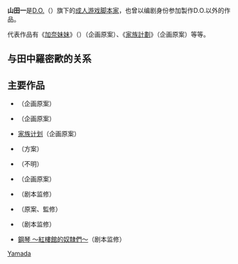 {{blpunsourced|time=2013-04-28T17:41:35+00:00}}
'''山田一'''是[[D.O._(公司)|D.O.]]（{{lang|ja|ディーオー}}）旗下的[[成人游戏|成人游戏]][[脚本家|脚本家]]，也曾以编剧身份参加製作D.O.以外的作品。

代表作品有《[[加奈妹妹|加奈妹妹]]》（{{lang|ja|加奈 〜いもうと〜}}）（企画原案）、《[[家族計劃|家族計劃]]》（企画原案）等等。

==与田中羅密歐的关系==
{{main|1=田中羅密歐#和山田一的关系|l1=田中羅密歐和山田一的关系}}

==主要作品==
* {{lang|ja|加奈 〜いもうと〜}}（企画原案）
* {{lang|ja|星空ぷらねっと}}（企画原案）
* [[家族计划|家族计划]]（企画原案）
* {{lang|ja|家族計画～絆箱～}}（方案）
* {{lang|ja|家族計画 そしてまた家族計画を}}（不明）
* {{lang|ja|星空☆ぷらねっと～夢箱～}}（企画原案）
* {{lang|ja|ドーターメーカー}}（剧本监修）
* {{lang|ja|ドーターメーカー2}}（原案、監修）
* {{lang|ja|黒の図書館}}（剧本监修）
* [[鋼琴_～紅樓館的奴隸們～|鋼琴 ～紅樓館的奴隸們～]]（剧本监修）

[[Category:日本成人遊戲編劇|Yamada]]